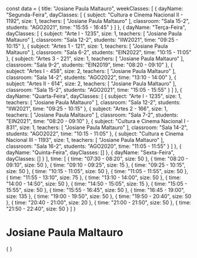 const data = {
  title: "Josiane Paula Maltauro",
  weekClasses: [
    {
      dayName: "Segunda-Feira",
      dayClasses: [
        {
          subject: "Cultura e Cinema Nacional II - 1192",
          size: 1,
          teachers: [
            "Josiane Paula Maltauro"
          ],
          classroom: "Sala 15-2",
          students: "AGO2021",
          time: "15:55 - 16:45"
        }
      ]
    },
    {
      dayName: "Terça-Feira",
      dayClasses: [
        {
          subject: "Arte I - 1235",
          size: 1,
          teachers: [
            "Josiane Paula Maltauro"
          ],
          classroom: "Sala 12-2",
          students: "IIW2021",
          time: "09:25 - 10:15"
        },
        {
          subject: "Artes 1 - 121",
          size: 1,
          teachers: [
            "Josiane Paula Maltauro"
          ],
          classroom: "Sala 6-2",
          students: "EIN2022",
          time: "10:15 - 11:05"
        },
        {
          subject: "Artes 3 - 221",
          size: 1,
          teachers: [
            "Josiane Paula Maltauro"
          ],
          classroom: "Sala 9-2",
          students: "EIN2019",
          time: "08:20 - 09:10"
        },
        {
          subject: "Artes I - 458",
          size: 2,
          teachers: [
            "Josiane Paula Maltauro"
          ],
          classroom: "Sala 14-2",
          students: "AGO2022",
          time: "13:10 - 14:00"
        },
        {
          subject: "Artes II - 614",
          size: 2,
          teachers: [
            "Josiane Paula Maltauro"
          ],
          classroom: "Sala 15-2",
          students: "AGO2021",
          time: "15:05 - 15:55"
        }
      ]
    },
    {
      dayName: "Quarta-Feira",
      dayClasses: [
        {
          subject: "Arte I - 1235",
          size: 1,
          teachers: [
            "Josiane Paula Maltauro"
          ],
          classroom: "Sala 12-2",
          students: "IIW2021",
          time: "09:25 - 10:15"
        },
        {
          subject: "Artes 2 - 166",
          size: 1,
          teachers: [
            "Josiane Paula Maltauro"
          ],
          classroom: "Sala 7-2",
          students: "EIN2021",
          time: "08:20 - 09:10"
        },
        {
          subject: "Cultura e Cinema Nacional I - 831",
          size: 1,
          teachers: [
            "Josiane Paula Maltauro"
          ],
          classroom: "Sala 14-2",
          students: "AGO2022",
          time: "10:15 - 11:05"
        },
        {
          subject: "Cultura e Cinema Nacional III - 1193",
          size: 1,
          teachers: [
            "Josiane Paula Maltauro"
          ],
          classroom: "Sala 16-2",
          students: "AGO2020",
          time: "11:05 - 11:55"
        }
      ]
    },
    {
      dayName: "Quinta-Feira",
      dayClasses: []
    },
    {
      dayName: "Sexta-Feira",
      dayClasses: []
    }
  ],
  time: [
    {
      time: "07:30 - 08:20",
      size: 50
    },
    {
      time: "08:20 - 09:10",
      size: 50
    },
    {
      time: "09:10 - 09:25",
      size: 15
    },
    {
      time: "09:25 - 10:15",
      size: 50
    },
    {
      time: "10:15 - 11:05",
      size: 50
    },
    {
      time: "11:05 - 11:55",
      size: 50
    },
    {
      time: "11:55 - 13:10",
      size: 75
    },
    {
      time: "13:10 - 14:00",
      size: 50
    },
    {
      time: "14:00 - 14:50",
      size: 50
    },
    {
      time: "14:50 - 15:05",
      size: 15
    },
    {
      time: "15:05 - 15:55",
      size: 50
    },
    {
      time: "15:55 - 16:45",
      size: 50
    },
    {
      time: "16:45 - 19:00",
      size: 135
    },
    {
      time: "19:00 - 19:50",
      size: 50
    },
    {
      time: "19:50 - 20:40",
      size: 50
    },
    {
      time: "20:40 - 21:00",
      size: 20
    },
    {
      time: "21:00 - 21:50",
      size: 50
    },
    {
      time: "21:50 - 22:40",
      size: 50
    }
  ]
}

# Josiane Paula Maltauro

<div>
    {
        <Grid
            title={data.title} 
            weekClasses={data.weekClasses} 
            time={data.time}
        />
    }
</div>